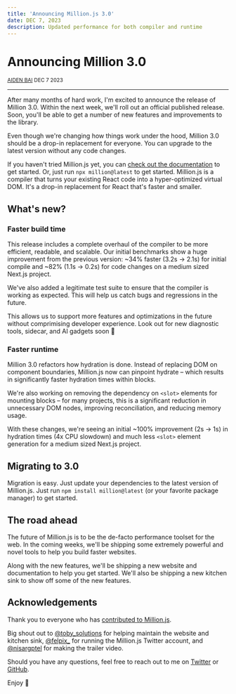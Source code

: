 ```yaml
---
title: 'Announcing Million.js 3.0'
date: DEC 7, 2023
description: Updated performance for both compiler and runtime
---
```


<div className="flex flex-col items-center gap-4">

# Announcing Million 3.0

  <small>[AIDEN BAI](https://aidenybai.com) DEC 7 2023</small>
</div>

---

After many months of hard work, I'm excited to announce the release of Million 3.0. Within the next week, we'll roll out an official published release. Soon, you'll be able to get a number of new features and improvements to the library.

Even though we're changing how things work under the hood, Million 3.0 should be a drop-in replacement for everyone. You can upgrade to the latest version without any code changes.

If you haven't tried Million.js yet, you can [check out the documentation](/docs/quickstart) to get started. Or, just run `npx million@latest` to get started. Million.js is a compiler that turns your existing React code into a hyper-optimized virtual DOM. It's a drop-in replacement for React that's faster and smaller.

## What's new?

### Faster build time

This release includes a complete overhaul of the compiler to be more efficient, readable, and scalable. Our initial benchmarks show a huge improvement from the previous version: ~34% faster (3.2s -> 2.1s) for initial compile and ~82% (1.1s -> 0.2s) for code changes on a medium sized Next.js project.

We've also added a legitimate test suite to ensure that the compiler is working as expected. This will help us catch bugs and regressions in the future.

This allows us to support more features and optimizations in the future without comprimising developer experience. Look out for new diagnostic tools, sidecar, and AI gadgets soon 👀

### Faster runtime

Million 3.0 refactors how hydration is done. Instead of replacing DOM on component boundaries, Million.js now can pinpoint hydrate – which results in significantly faster hydration times within blocks.

We're also working on removing the dependency on `<slot>` elements for mounting blocks – for many projects, this is a significant reduction in unnecessary DOM nodes, improving reconciliation, and reducing memory usage.

With these changes, we're seeing an initial ~100% improvement (2s -> 1s) in hydration times (4x CPU slowdown) and much less `<slot>` element generation for a medium sized Next.js project.

## Migrating to 3.0

Migration is easy. Just update your dependencies to the latest version of Million.js. Just run `npm install million@latest` (or your favorite package manager) to get started.

## The road ahead

The future of Million.js is to be the de-facto performance toolset for the web. In the coming weeks, we'll be shipping some extremely powerful and novel tools to help you build faster websites.

Along with the new features, we'll be shipping a new website and documentation to help you get started. We'll also be shipping a new kitchen sink to show off some of the new features.

## Acknowledgements

Thank you to everyone who has [contributed to Million.js](https://github.com/aidenybai/million/contributors).

Big shout out to [@toby_solutions](https://twitter.com/toby_solutions) for helping maintain the website and kitchen sink, [@felpix\_](https://twitter.com/felpix_) for running the Million.js Twitter account, and [@nisargptel](https://twitter.com/nisargptel) for making the trailer video.

Should you have any questions, feel free to reach out to me on [Twitter](https://twitter.com/aidenybai) or [GitHub](https://github.com/aidenybai/million).

Enjoy 🎉
